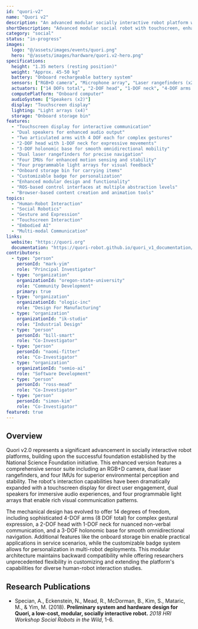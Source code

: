 ```yaml
---
id: "quori-v2"
name: "Quori v2"
description: "An advanced modular socially interactive robot platform with enhanced sensing and interaction capabilities. Features a touchscreen display, dual speakers, 14-DOF articulation including 4-DOF arms, multiple IMUs and laser rangefinders, programmable light arrays, and 3-DOF holonomic mobility."
shortDescription: "Advanced modular social robot with touchscreen, enhanced sensors, and 14-DOF articulation"
category: "social"
status: "in-progress"
images:
  logo: "@/assets/images/events/quori.png"
  hero: "@/assets/images/hardware/quori.v2-hero.png"
specifications:
  height: "1.35 meters (resting position)"
  weight: "Approx. 45-50 kg"
  battery: "Onboard rechargeable battery system"
  sensors: ["RGB+D camera", "Microphone array", "Laser rangefinders (x2)", "IMUs (x4)"]
  actuators: ["14 DOFs total", "2-DOF head", "1-DOF neck", "4-DOF arms (x2)", "3-DOF holonomic base"]
  computePlatform: "Onboard computer"
  audioSystem: ["Speakers (x2)"]
  display: "Touchscreen display"
  lighting: "Light arrays (x4)"
  storage: "Onboard storage bin"
features:
  - "Touchscreen display for interactive communication"
  - "Dual speakers for enhanced audio output"
  - "Two articulated arms with 4 DOF each for complex gestures"
  - "2-DOF head with 1-DOF neck for expressive movements"
  - "3-DOF holonomic base for smooth omnidirectional mobility"
  - "Dual laser rangefinders for precise navigation"
  - "Four IMUs for enhanced motion sensing and stability"
  - "Four programmable light arrays for visual feedback"
  - "Onboard storage bin for carrying items"
  - "Customizable badge for personalization"
  - "Enhanced modular design and functionality"
  - "ROS-based control interfaces at multiple abstraction levels"
  - "Browser-based content creation and animation tools"
topics:
  - "Human-Robot Interaction"
  - "Social Robotics"
  - "Gesture and Expression"
  - "Touchscreen Interaction"
  - "Embodied AI"
  - "Multi-modal Communication"
links:
  website: "https://quori.org"
  documentation: "https://quori-robot.github.io/quori_v1_documentation/"
contributors:
  - type: "person"
    personId: "mark-yim"
    role: "Principal Investigator"
  - type: "organization"
    organizationId: "oregon-state-university"
    role: "Community Development"
    primary: true
  - type: "organization"
    organizationId: "ologic-inc"
    role: "Design For Manufacturing"
  - type: "organization"
    organizationId: "ik-studio"
    role: "Industrial Design"
  - type: "person"
    personId: "bill-smart"
    role: "Co-Investigator"
  - type: "person"
    personId: "naomi-fitter"
    role: "Co-Investigator"
  - type: "organization"
    organizationId: "semio-ai"
    role: "Software Development"
  - type: "person"
    personId: "ross-mead"
    role: "Co-Investigator"
  - type: "person"
    personId: "simon-kim"
    role: "Co-Investigator"
featured: true
---
```


## Overview

Quori v2.0 represents a significant advancement in socially interactive robot platforms, building upon the successful foundation established by the National Science Foundation initiative. This enhanced version features a comprehensive sensor suite including an RGB+D camera, dual laser rangefinders, and four IMUs for superior environmental perception and stability. The robot's interaction capabilities have been dramatically expanded with a touchscreen display for direct user engagement, dual speakers for immersive audio experiences, and four programmable light arrays that enable rich visual communication patterns.

The mechanical design has evolved to offer 14 degrees of freedom, including sophisticated 4-DOF arms (8 DOF total) for complex gestural expression, a 2-DOF head with 1-DOF neck for nuanced non-verbal communication, and a 3-DOF holonomic base for smooth omnidirectional navigation. Additional features like the onboard storage bin enable practical applications in service scenarios, while the customizable badge system allows for personalization in multi-robot deployments. This modular architecture maintains backward compatibility while offering researchers unprecedented flexibility in customizing and extending the platform's capabilities for diverse human-robot interaction studies.

## Research Publications

- Specian, A., Eckenstein, N., Mead, R., McDorman, B., Kim, S., Mataric, M., & Yim, M. (2018). **Preliminary system and hardware design for Quori, a low-cost, modular, socially interactive robot.** *2018 HRI Workshop Social Robots in the Wild*, 1-6.
